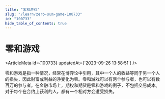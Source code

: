 ```yaml
---
title: "零和游戏"
slug: "/learn/zero-sum-game-100733"
id: "100733"
hide_table_of_contents: true
---
```



# 零和游戏

<ArticleMeta id={100733} updatedAt={'2023-09-26 13:58:51'} />
<div className='border-solid border-b border-t-0 my-4 border-[var(--ifm-color-gray-300)]' />

零和游戏是指一种情况，经常在博弈论中引用，其中一个人的收益等同于另一个人的损失，因此财富或利益的净变化为零。零和游戏可以有两个参与者，也可以有数百万的参与者。在金融市场上，期权和期货是零和游戏的例子，不包括交易成本。对于每个在合约上获利的人，都有一个相对方会遭受损失。
